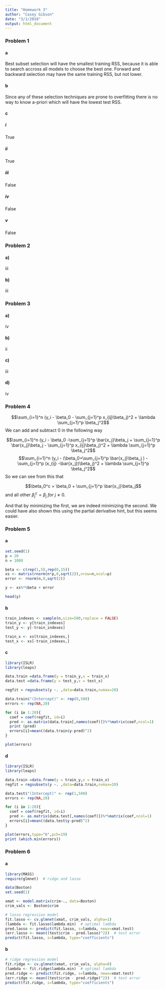 ```yaml
---
title: "Homework 3"
author: "Casey Gibson"
date: "3/1/2018"
output: html_document
---
```

### Problem 1

#### a
Best subset selection will have the smallest training RSS, because it is able to search accross all models to choose the best one. Forward and backward selection may have the same training RSS, but not lower.

#### b

Since any of these selection techniques are prone to overfitting there is no way to know a-priori which will have the lowest test RSS.

#### c

##### i
True

##### ii
True

##### iii
False

##### iv
False

##### v
False


### Problem 2

#### a)
iii

#### b)
iii 

### Problem 3

#### a)
iv

#### b)
ii

#### c)
iii

#### d)
iv

### Problem 4

$$\sum_{i=1}^n (y_i - \beta_0 - \sum_{j=1}^p x_{ij}\beta_j)^2 + \lambda \sum_{j=1}^p \beta_j^2$$
We can add and subtract $0$ in the following way 

$$\sum_{i=1}^n (y_i - \beta_0 -\sum_{j=1}^p \bar{x_j}\beta_j + \sum_{j=1}^p \bar{x_j}\beta_j - \sum_{j=1}^p x_{ij}\beta_j)^2 + \lambda \sum_{j=1}^p \beta_j^2$$
$$\sum_{i=1}^n (y_i - (\beta_0+\sum_{j=1}^p \bar{x_j}\beta_j ) - \sum_{j=1}^p (x_{ij} -\bar{x_j})\beta_j)^2 + \lambda \sum_{j=1}^p \beta_j^2$$
So we can see from this that 

$$\beta_0^c = \beta_0 + \sum_{j=1}^p \bar{x_j}\beta_j$$
and all other $\beta_j^c = \beta_j \ for \ j \neq 0$.

And that by minimizing the first, we are indeed minimizing the second. We could have also shown this using the partial derivative hint, but this seems easier.




### Problem 5

#### a

```r
set.seed(1)
p = 20
n = 1000

beta <- c(rep(1,5),rep(0,15))
xs <- matrix(rnorm(n*p,0,sqrt(2)),nrow=n,ncol=p) 
error <- rnorm(n,0,sqrt(2))

y <- xs%*%beta + error

head(y)
```

#### b
```r
train_indexes <- sample(n,size=500,replace = FALSE)
train_y <- y[train_indexes]
test_y <- y[-train_indexes]

train_x <- xs[train_indexes,]
test_x <- xs[-train_indexes,]
```

#### c

```r
library(ISLR)
library(leaps)

data.train =data.frame(y = train_y,x = train_x)
data.test =data.frame(y = test_y,x = test_x)

regfit = regsubsets(y ~. ,data=data.train,nvmax=20)

data.train$"(Intercept)" <- rep(0,500) 
errors <- rep(NA,20)

for (i in 1:20){
  coef = coef(regfit, id=i)
  pred <- as.matrix(data.train[,names(coef)])%*%matrix(coef,ncol=1)
  print (pred)
  errors[i]=mean((data.train$y-pred)^2)
}

plot(errors)


```

#### d
```r
library(ISLR)
library(leaps)

data.train =data.frame(y = train_y,x = train_x)
regfit = regsubsets(y ~. ,data=data.train,nvmax=20)

data.test$"(Intercept)" <- rep(1,500) 
errors <- rep(NA,20)

for (i in 1:20){
  coef = coef(regfit, id=i)
  pred <- as.matrix(data.test[,names(coef)])%*%matrix(coef,ncol=1)
  errors[i]=mean((data.test$y-pred)^2)
}

plot(errors,type="b",pch=19)
print (which.min(errors))
```


### Problem 6

#### a

```r
library(MASS)
require(glmnet)  # ridge and lasso

data(Boston)
set.seed(1)

xmat <- model.matrix(crim~., data=Boston)
crim_vals <- Boston$crim

# lasso regression model
fit.lasso <- cv.glmnet(xmat, crim_vals, alpha=1)
(lambda <- fit.lasso$lambda.min)  # optimal lambda
pred.lasso <- predict(fit.lasso, s=lambda, newx=xmat.test)
(err.lasso <- mean((test$crim - pred.lasso)^2))  # test error
predict(fit.lasso, s=lambda, type="coefficients")


```


#### b
```r

# ridge regression model
fit.ridge <- cv.glmnet(xmat, crim_vals, alpha=0)
(lambda <- fit.ridge$lambda.min)  # optimal lambda
pred.ridge <- predict(fit.ridge, s=lambda, newx=xmat.test)
(err.ridge <- mean((test$crim - pred.ridge)^2))  # test error
predict(fit.ridge, s=lambda, type="coefficients")

```
